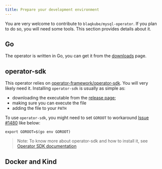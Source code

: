 ```yaml
---
title: Prepare your development environment
---
```


You are very welcome to contribute to `blaqkube/mysql-operator`. If you plan to
do so, you will need some tools. This section provides details about it.

## Go

The operator is written in Go, you can get it from the
[downloads](https://golang.org/dl/) page.

## operator-sdk

This operator relies on
[operator-framework/operator-sdk](https://github.com/operator-framework/operator-sdk).
You will very likely need it. Installing `operator-sdk` is usually as simple as:

- downloading the executable from the
  [release page](https://github.com/operator-framework/operator-sdk/releases);
- making sure you can execute the file
- adding the file to your `PATH`

To use `operator-sdk`, you might need to set `GOROOT` to workaround
[Issue #1480](https://github.com/operator-framework/operator-sdk/issues/1480) like below:

```shell
export GOROOT=$(go env GOROOT)
```

> Note: To know more about operator-sdk and how to install it, see
> [Operator SDK documentation](https://sdk.operatorframework.io/docs)

## Docker and Kind


